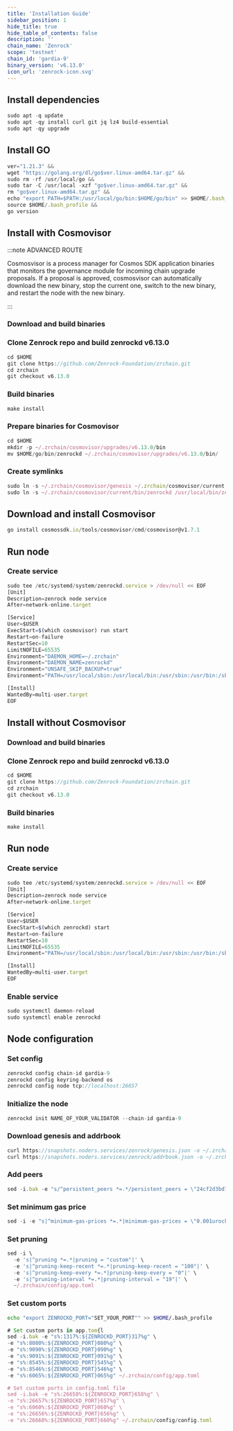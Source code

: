 ```yaml
---
title: 'Installation Guide'
sidebar_position: 1
hide_title: true
hide_table_of_contents: false
description: ''
chain_name: 'Zenrock'
scope: 'testnet'
chain_id: 'gardia-9'
binary_version: 'v6.13.0'
icon_url: 'zenrock-icon.svg'
---
```



<PageTitle
  iconUrl="img/zenrock-icon.svg"
  title="Zenrock Installation Guide"
  chainId="gardia-9"
  version="v6.13.0"
/>

## Install dependencies

```js
sudo apt -q update
sudo apt -qy install curl git jq lz4 build-essential
sudo apt -qy upgrade
```

## Install GO

```js
ver="1.21.3" &&
wget "https://golang.org/dl/go$ver.linux-amd64.tar.gz" &&
sudo rm -rf /usr/local/go &&
sudo tar -C /usr/local -xzf "go$ver.linux-amd64.tar.gz" &&
rm "go$ver.linux-amd64.tar.gz" &&
echo "export PATH=$PATH:/usr/local/go/bin:$HOME/go/bin" >> $HOME/.bash_profile &&
source $HOME/.bash_profile &&
go version
```

## Install with Cosmovisor

:::note ADVANCED ROUTE

Cosmosvisor is a process manager for Cosmos SDK application binaries that monitors the governance module for incoming chain upgrade proposals. If a proposal is approved, cosmosvisor can automatically download the new binary, stop the current one, switch to the new binary, and restart the node with the new binary.

:::

### Download and build binaries

### Clone Zenrock repo and build zenrockd v6.13.0

```js
cd $HOME
git clone https://github.com/Zenrock-Foundation/zrchain.git
cd zrchain
git checkout v6.13.0
```

### Build binaries

```js
make install
```

### Prepare binaries for Cosmovisor

```js
cd $HOME
mkdir -p ~/.zrchain/cosmovisor/upgrades/v6.13.0/bin
mv $HOME/go/bin/zenrockd ~/.zrchain/cosmovisor/upgrades/v6.13.0/bin/
```

### Create symlinks

```js
sudo ln -s ~/.zrchain/cosmovisor/genesis ~/.zrchain/cosmovisor/current -f
sudo ln -s ~/.zrchain/cosmovisor/current/bin/zenrockd /usr/local/bin/zenrockd -f
```

## Download and install Cosmovisor

```js
go install cosmossdk.io/tools/cosmovisor/cmd/cosmovisor@v1.7.1
```

## Run node

### Create service

```js
sudo tee /etc/systemd/system/zenrockd.service > /dev/null << EOF
[Unit]
Description=zenrock node service
After=network-online.target

[Service]
User=$USER
ExecStart=$(which cosmovisor) run start
Restart=on-failure
RestartSec=10
LimitNOFILE=65535
Environment="DAEMON_HOME=~/.zrchain"
Environment="DAEMON_NAME=zenrockd"
Environment="UNSAFE_SKIP_BACKUP=true"
Environment="PATH=/usr/local/sbin:/usr/local/bin:/usr/sbin:/usr/bin:/sbin:/bin:/usr/games:/usr/local/games:/snap/bin:~/.zrchain/cosmovisor/current/bin"

[Install]
WantedBy=multi-user.target
EOF
```

## Install without Cosmovisor

### Download and build binaries

### Clone Zenrock repo and build zenrockd v6.13.0

```js
cd $HOME
git clone https://github.com/Zenrock-Foundation/zrchain.git
cd zrchain
git checkout v6.13.0
```

### Build binaries

```js
make install
```

## Run node

### Create service

```js
sudo tee /etc/systemd/system/zenrockd.service > /dev/null << EOF
[Unit]
Description=zenrock node service
After=network-online.target

[Service]
User=$USER
ExecStart=$(which zenrockd) start
Restart=on-failure
RestartSec=10
LimitNOFILE=65535
Environment="PATH=/usr/local/sbin:/usr/local/bin:/usr/sbin:/usr/bin:/sbin:/bin:/usr/games:/usr/local/games:/snap/bin"

[Install]
WantedBy=multi-user.target
EOF
```

### Enable service

```js
sudo systemctl daemon-reload
sudo systemctl enable zenrockd
```

## Node configuration

### Set config

```js
zenrockd config chain-id gardia-9
zenrockd config keyring-backend os
zenrockd config node tcp://localhost:26657
```

### Initialize the node

```js
zenrockd init NAME_OF_YOUR_VALIDATOR --chain-id gardia-9
```

### Download genesis and addrbook

```js
curl https://snapshots.noders.services/zenrock/genesis.json -o ~/.zrchain/config/genesis.json
curl https://snapshots.noders.services/zenrock/addrbook.json -o ~/.zrchain/config/addrbook.json
```

### Add peers

```js
sed -i.bak -e "s/^persistent_peers *=.*/persistent_peers = \"24cf2d3bd77e9d0eb3b6a5f81ae0048d5739af8c@zenrock-t-rpc.noders.services:40956\"/" ~/.zrchain/config/config.toml
```

### Set minimum gas price

```js
sed -i -e "s|^minimum-gas-prices *=.*|minimum-gas-prices = \"0.001urock\"|" ~/.zrchain/config/app.toml
```

### Set pruning

```js
sed -i \
  -e 's|^pruning *=.*|pruning = "custom"|' \
  -e 's|^pruning-keep-recent *=.*|pruning-keep-recent = "100"|' \
  -e 's|^pruning-keep-every *=.*|pruning-keep-every = "0"|' \
  -e 's|^pruning-interval *=.*|pruning-interval = "19"|' \
  ~/.zrchain/config/app.toml
```

### Set custom ports

```bash
echo "export ZENROCKD_PORT="SET_YOUR_PORT"" >> $HOME/.bash_profile
```

```js
# Set custom ports in app.tom{l
sed -i.bak -e "s%:1317%:${ZENROCKD_PORT}317%g" \
-e "s%:8080%:${ZENROCKD_PORT}080%g" \
-e "s%:9090%:${ZENROCKD_PORT}090%g" \
-e "s%:9091%:${ZENROCKD_PORT}091%g" \
-e "s%:8545%:${ZENROCKD_PORT}545%g" \
-e "s%:8546%:${ZENROCKD_PORT}546%g" \
-e "s%:6065%:${ZENROCKD_PORT}065%g" ~/.zrchain/config/app.toml

# Set custom ports in config.toml file
sed -i.bak -e "s%:26658%:${ZENROCKD_PORT}658%g" \
-e "s%:26657%:${ZENROCKD_PORT}657%g" \
-e "s%:6060%:${ZENROCKD_PORT}060%g" \
-e "s%:26656%:${ZENROCKD_PORT}656%g" \
-e "s%:26660%:${ZENROCKD_PORT}660%g" ~/.zrchain/config/config.toml
```